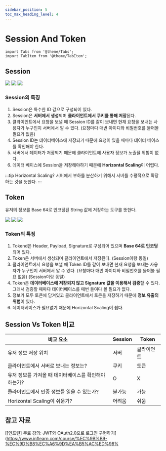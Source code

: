 ```yaml
---
sidebar_position: 5
toc_max_heading_level: 4
---
```


# Session And Token

```mdx-code-block
import Tabs from '@theme/Tabs';
import TabItem from '@theme/TabItem';
```

## Session

<Tabs>
  <TabItem value="Session 생성">
    <img src={require("./img/session-and-token/how_to_create_session.png").default}/>
  </TabItem>
  <TabItem value="Session 사용">
    <img src={require("./img/session-and-token/how_to_use_session.png").default}/>
  </TabItem>
  <TabItem value="Flow Chart">
    <img src={require("./img/session-and-token/session_flow_chart.png").default}/>
  </TabItem>
</Tabs>

<!--
<Tabs>
    <TabItem value="Session 생성">

    ![](./img/session-and-token/how_to_create_session.png)
        
    </TabItem>

    <TabItem value="Session 사용">

    ![](./img/session-and-token/how_to_use_session.png)
        
    </TabItem>

    <TabItem value="Flow Chart">

    ![](./img/session-and-token/session_flow_chart.png)
        
    </TabItem>
</Tabs> 
-->

### Session의 특징
1. Session은 특수한 ID 값으로 구성되어 있다.
2. Session은 **서버에서 생성**되며 **클라이언트에서 쿠키를 통해 저장**된다.
3. 클라이언트에서 요청을 보낼 때 Session ID를 같이 보내면 현재 요청을 보내는 사용자가 누구인지 서버에서 알 수 있다. (요청마다 매번 아이디와 비밀번호를 물어볼 필요가 없음)
4. Session ID는 데이터베이스에 저장되기 때문에 요청이 있을 때마다 데이터 베이스를 확인해야 한다.
5. 서버에서 데이터가 저장되기 때문에 클라이언트에 사용자 정보가 노출될 위험이 없다.
6. 데이터 베이스에 Session을 저장해야하기 때문에 **Horizontal Scaling**이 어렵다.

:::tip Horizontal Scaling?
서버에서 부하를 분산하기 위해서 서버를 수평적으로 확장하는 것을 뜻한다.
:::

## Token 
유저의 정보를 Base 64로 인코딩된 String 값에 저장하는 도구를 뜻한다.

<Tabs>
  <TabItem value="Token 생성 방식">
    <img src={require("./img/session-and-token/how_to_create_token.png").default}/>
  </TabItem>
  <TabItem value="Token 사용 방식">
    <img src={require("./img/session-and-token/how_to_use_token.png").default}/>
  </TabItem>
  <TabItem value="Flow Chart">
    <img src={require("./img/session-and-token/token_flow_chart.png").default}/>
  </TabItem>
</Tabs>

### Token의 특징
1. Tokend은 Header, Payload, Signature로 구성되어 있으며 **Base 64로 인코딩** 되어 있다.
2. Token은 서버에서 생성되며 클라이언트에서 저장된다. (Session이랑 동일)
3. 클라이언트에서 요청을 보낼 때 Token ID를 같이 보내면 현재 요청을 보내는 사용자가 누구인지 서버에서 알 수 있다. (요청마다 매번 아이디와 비밀번호를 물어볼 필요 없음) (Session이랑 동일)
4. Token은 **데이터베이스에 저장되지 않고 Signature 값을 이용해서 검증**할 수 있다. 그래서 검증할 때마다 데이터베이스를 매번 들여다 볼 필요가 없다.
5. 정보가 모두 토큰에 담겨있고 클라이언트에서 토큰을 저장하기 때문에 **정보 유출의 위험**이 있다.
6. 데이터베이스가 필요없기 때문에 Horizontal Scaling이 쉽다.


## Session Vs Token 비교 

| 비교 요소 | Session | Token | 
| --- | --- | --- |
| 유저 정보 저장 위치 | 서버 | 클라이언트 |
| 클라이언트에서 서버로 보내는 정보는? | 쿠키 | 토큰 |
| 유저 정보를 가져올 때 데이터베이스를 확인해야 하는가? | O | X |
| 클라이언트에서 인증 정보를 읽을 수 있는가? | 불가능 | 가능 | 
| Horizontal Scaling이 쉬운가? | 어려움 | 쉬움 |


## 참고 자료 
[[인프런] 무료 강의: JWT와 OAuth2.0으로 로그인 구현하기](https://www.inflearn.com/course/%EC%9B%B9-%EC%9D%B8%EC%A6%9D%EA%B5%AC%ED%98%